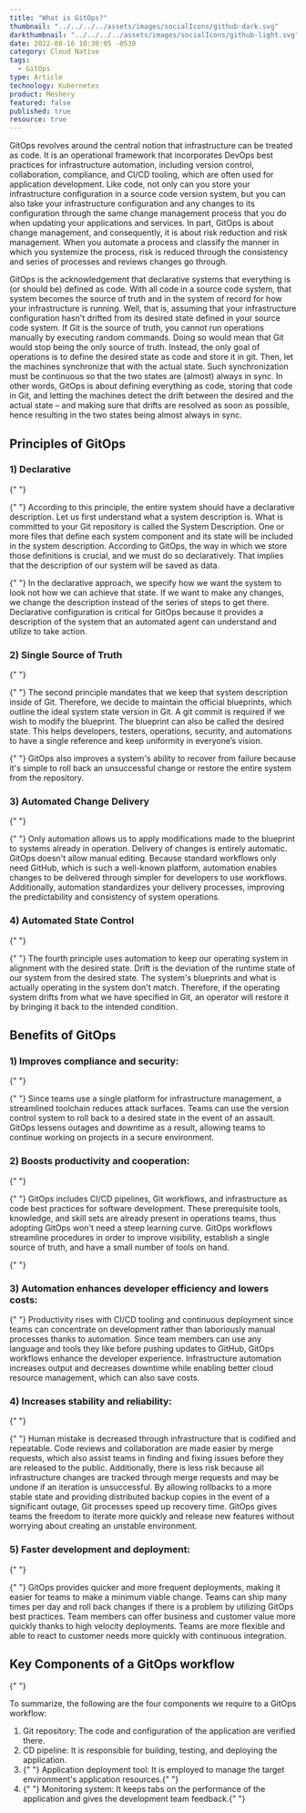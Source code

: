 ```yaml
---
title: "What is GitOps?"
thumbnail: "../../../../assets/images/socialIcons/github-dark.svg"
darkthumbnail: "../../../../assets/images/socialIcons/github-light.svg"
date: 2022-08-16 10:30:05 -0530
category: Cloud Native
tags:
  - GitOps
type: Article
technology: Kubernetes
product: Meshery
featured: false
published: true
resource: true
---
```



<ResourcesWrapper>
<p>
    GitOps revolves around the central notion that infrastructure can be treated as code. It is an operational framework that incorporates DevOps best practices for infrastructure automation, including version control, collaboration, compliance, and CI/CD tooling, which are often used for application development. Like code, not only can you store your infrastructure configuration in a source code version system, but you can also take your infrastructure configuration and any changes to its configuration through the same change management process that you do when updating your applications and services. In part, GitOps is about change management, and consequently, it is about risk reduction and risk management. When you automate a process and classify the manner in which you systemize the process, risk is reduced through the consistency and series of processes and reviews changes go through.
</p>
<p> 
   GitOps is the acknowledgement that declarative systems that everything is (or should be) defined as code. With all code in a source code system, that system becomes the source of truth and in the system of record for how your infrastructure is running. Well, that is, assuming that your infrastructure configuration hasn't drifted from its desired state defined in your source code system. If Git is the source of truth, you cannot run operations manually by executing random commands. Doing so would mean that Git would stop being the only source of truth. Instead, the only goal of operations is to define the desired state as code and store it in git. Then, let the machines synchronize that with the actual state. Such synchronization must be continuous so that the two states are (almost) always in sync. In other words, GitOps is about defining everything as code, storing that code in Git, and letting the machines detect the drift between the desired and the actual state – and making sure that drifts are resolved as soon as possible, hence resulting in the two states being almost always in sync.
</p>

<h2> Principles of GitOps</h2>

<h3> 1) Declarative</h3>

{" "}

<p>
  {" "}
  According to this principle, the entire system should have a declarative description. Let us first
  understand what a system description is. What is committed to your Git repository is called the
  System Description. One or more files that define each system component and its state will be
  included in the system description. According to GitOps, the way in which we store those
  definitions is crucial, and we must do so declaratively. That implies that the description of our
  system will be saved as data.
</p>
<p>
  {" "}
  In the declarative approach, we specify how we want the system to look not how we can achieve that
  state. If we want to make any changes, we change the description instead of the series of steps to
  get there. Declarative configuration is critical for GitOps because it provides a description of
  the system that an automated agent can understand and utilize to take action.
</p>

<h3> 2) Single Source of Truth</h3>

{" "}

<p>
  {" "}
  The second principle mandates that we keep that system description inside of Git. Therefore, we
  decide to maintain the official blueprints, which outline the ideal system state version in Git. A
  git commit is required if we wish to modify the blueprint. The blueprint can also be called the
  desired state. This helps developers, testers, operations, security, and automations to have a
  single reference and keep uniformity in everyone’s vision.
</p>
<p>
  {" "}
  GitOps also improves a system's ability to recover from failure because it's simple to roll back
  an unsuccessful change or restore the entire system from the repository.
</p>

<h3> 3) Automated Change Delivery</h3>

{" "}

<p>
  {" "}
  Only automation allows us to apply modifications made to the blueprint to systems already in
  operation. Delivery of changes is entirely automatic. GitOps doesn't allow manual editing. Because
  standard workflows only need GitHub, which is such a well-known platform, automation enables
  changes to be delivered through simpler for developers to use workflows. Additionally, automation
  standardizes your delivery processes, improving the predictability and consistency of system
  operations.
</p>

<h3> 4) Automated State Control</h3>

{" "}

<p>
  {" "}
  The fourth principle uses automation to keep our operating system in alignment with the desired
  state. Drift is the deviation of the runtime state of our system from the desired state. The
  system's blueprints and what is actually operating in the system don't match. Therefore, if the
  operating system drifts from what we have specified in Git, an operator will restore it by
  bringing it back to the intended condition.
</p>

<h2> Benefits of GitOps</h2>

<h3> 1) Improves compliance and security:</h3>

{" "}

<p>
  {" "}
  Since teams use a single platform for infrastructure management, a streamlined toolchain reduces
  attack surfaces. Teams can use the version control system to roll back to a desired state in the
  event of an assault. GitOps lessens outages and downtime as a result, allowing teams to continue
  working on projects in a secure environment.
</p>
<h3> 2) Boosts productivity and cooperation:</h3>

{" "}

<p>
  {" "}
  GitOps includes CI/CD pipelines, Git workflows, and infrastructure as code best practices for
  software development. These prerequisite tools, knowledge, and skill sets are already present in
  operations teams, thus adopting GitOps won't need a steep learning curve. GitOps workflows
  streamline procedures in order to improve visibility, establish a single source of truth, and have
  a small number of tools on hand.
</p>

{" "}

<h3> 3) Automation enhances developer efficiency and lowers costs:</h3>

<p>
  {" "}
  Productivity rises with CI/CD tooling and continuous deployment since teams can concentrate on
  development rather than laboriously manual processes thanks to automation. Since team members can
  use any language and tools they like before pushing updates to GitHub, GitOps workflows enhance
  the developer experience. Infrastructure automation increases output and decreases downtime while
  enabling better cloud resource management, which can also save costs.
</p>

<h3> 4) Increases stability and reliability:</h3>

{" "}

<p>
  {" "}
  Human mistake is decreased through infrastructure that is codified and repeatable. Code reviews
  and collaboration are made easier by merge requests, which also assist teams in finding and fixing
  issues before they are released to the public. Additionally, there is less risk because all
  infrastructure changes are tracked through merge requests and may be undone if an iteration is
  unsuccessful. By allowing rollbacks to a more stable state and providing distributed backup copies
  in the event of a significant outage, Git processes speed up recovery time. GitOps gives teams the
  freedom to iterate more quickly and release new features without worrying about creating an
  unstable environment.
</p>
<h3> 5) Faster development and deployment:</h3>

{" "}

<p>
  {" "}
  GitOps provides quicker and more frequent deployments, making it easier for teams to make a
  minimum viable change. Teams can ship many times per day and roll back changes if there is a
  problem by utilizing GitOps best practices. Team members can offer business and customer value
  more quickly thanks to high velocity deployments. Teams are more flexible and able to react to
  customer needs more quickly with continuous integration.
</p>
<h2> Key Components of a GitOps workflow</h2>

{" "}

<p> To summarize, the following are the four components we require to a GitOps workflow:</p>
<ol>
  <li> Git repository: The code and configuration of the application are verified there. </li>
  <li> CD pipeline: It is responsible for building, testing, and deploying the application. </li>
  <li>
    {" "}
    Application deployment tool: It is employed to manage the target environment's application
    resources.{" "}
  </li>
  <li>
    {" "}
    Monitoring system: It keeps tabs on the performance of the application and gives the development
    team feedback.{" "}
  </li>
</ol>

</ResourcesWrapper>
